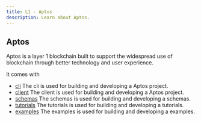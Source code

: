 ```yaml
---
title: L1 - Aptos
description: Learn about Aptos.
---
```


## Aptos

Aptos is a layer 1 blockchain built to support the widespread use of blockchain through better technology and user experience.

It comes with

- [cli](/aptos/cli) The cli is used for building and developing a Aptos project.
- [client](/aptos/client) The client is used for building and developing a Aptos project.
- [schemas](/aptos/schemas) The schemas is used for building and developing a schemas.
- [tutorials](/aptos/tutorials) The tutorials is used for building and developing a tutorials.
- [examples](/aptos/examples) The examples is used for building and developing a examples.
